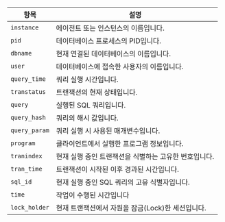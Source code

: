 | 항목 | 설명 |
| -- | -- |
| `instance` | 에이전트 또는 인스턴스의 이름입니다. |
| `pid` | 데이터베이스 프로세스의 PID입니다. |
| `dbname` | 현재 연결된 데이터베이스의 이름입니다. |
| `user` | 데이터베이스에 접속한 사용자의 이름입니다. |
| `query_time` | 쿼리 실행 시간입니다. |
| `transtatus` | 트랜잭션의 현재 상태입니다. |
| `query` | 실행된 SQL 쿼리입니다. |
| `query_hash` | 쿼리의 해시 값입니다. |
| `query_param` | 쿼리 실행 시 사용된 매개변수입니다. |
| `program` | 클라이언트에서 실행한 프로그램 정보입니다. |
| `tranindex` | 현재 실행 중인 트랜잭션을 식별하는 고유한 번호입니다. |
| `tran_time` | 트랜잭션이 시작된 이후 경과된 시간입니다. |
| `sql_id` | 현재 실행 중인 SQL 쿼리의 고유 식별자입니다. |
| `time` | 작업이 수행된 시간입니다 |
| `lock_holder` | 현재 트랜잭션에서 자원을 잠금(Lock)한 세션입니다. |
